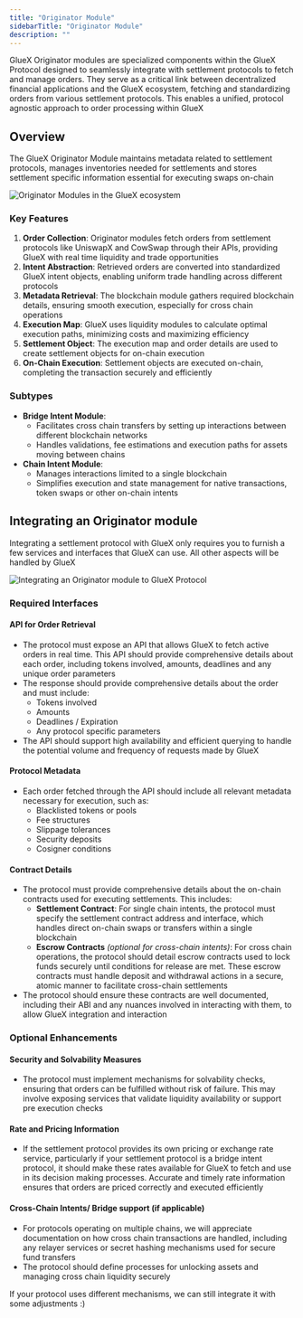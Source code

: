 ```yaml
---
title: "Originator Module"
sidebarTitle: "Originator Module"
description: ""
---
```


GlueX Originator modules are specialized components within the GlueX Protocol designed to seamlessly integrate with settlement protocols to fetch and manage orders. They serve as a critical link between decentralized financial applications and the GlueX ecosystem, fetching and standardizing orders from various settlement protocols. This enables a unified, protocol agnostic approach to order processing within GlueX

## Overview

The GlueX Originator Module maintains metadata related to settlement protocols, manages inventories needed for settlements and stores settlement specific information essential for executing swaps on-chain

<img
  className="rounded"
  src="/images/documentation/modules/originator-1.png"
  alt="Originator Modules in the GlueX ecosystem"
  label="Originator Modules in the GlueX ecosystem"
/>

### Key Features

1. **Order Collection**: Originator modules fetch orders from settlement protocols like UniswapX and CowSwap through their APIs, providing GlueX with real time liquidity and trade opportunities
2. **Intent Abstraction**: Retrieved orders are converted into standardized GlueX intent objects, enabling uniform trade handling across different protocols
3. **Metadata Retrieval**: The blockchain module gathers required blockchain details, ensuring smooth execution, especially for cross chain operations
4. **Execution Map**: GlueX uses liquidity modules to calculate optimal execution paths, minimizing costs and maximizing efficiency
5. **Settlement Object**: The execution map and order details are used to create settlement objects for on-chain execution
6. **On-Chain Execution**: Settlement objects are executed on-chain, completing the transaction securely and efficiently

### Subtypes

- **Bridge Intent Module**:
  - Facilitates cross chain transfers by setting up interactions between different blockchain networks
  - Handles validations, fee estimations and execution paths for assets moving between chains
- **Chain Intent Module**:
  - Manages interactions limited to a single blockchain
  - Simplifies execution and state management for native transactions, token swaps or other on-chain intents

## Integrating an Originator module

Integrating a settlement protocol with GlueX only requires you to furnish a few services and interfaces that GlueX can use. All other aspects will be handled by GlueX

<img
  className="rounded"
  src="/images/documentation/modules/originator-2.png"
  alt="Integrating an Originator module to GlueX Protocol"
  label="Integrating an Originator module to GlueX Protocol"
/>

### Required Interfaces

#### API for Order Retrieval

- The protocol must expose an API that allows GlueX to fetch active orders in real time. This API should provide comprehensive details about each order, including tokens involved, amounts, deadlines and any unique order parameters
- The response should provide comprehensive details about the order and must include:
  - Tokens involved
  - Amounts
  - Deadlines / Expiration
  - Any protocol specific parameters
- The API should support high availability and efficient querying to handle the potential volume and frequency of requests made by GlueX

#### Protocol Metadata

- Each order fetched through the API should include all relevant metadata necessary for execution, such as:
  - Blacklisted tokens or pools
  - Fee structures
  - Slippage tolerances
  - Security deposits
  - Cosigner conditions

#### Contract Details

- The protocol must provide comprehensive details about the on-chain contracts used for executing settlements. This includes:
  - **Settlement Contract**: For single chain intents, the protocol must specify the settlement contract address and interface, which handles direct on-chain swaps or transfers within a single blockchain
  - **Escrow Contracts** _(optional for cross-chain intents)_: For cross chain operations, the protocol should detail escrow contracts used to lock funds securely until conditions for release are met. These escrow contracts must handle deposit and withdrawal actions in a secure, atomic manner to facilitate cross-chain settlements
- The protocol should ensure these contracts are well documented, including their ABI and any nuances involved in interacting with them, to allow GlueX integration and interaction

### Optional Enhancements

#### Security and Solvability Measures

- The protocol must implement mechanisms for solvability checks, ensuring that orders can be fulfilled without risk of failure. This may involve exposing services that validate liquidity availability or support pre execution checks

#### Rate and Pricing Information

- If the settlement protocol provides its own pricing or exchange rate service, particularly if your settlement protocol is a bridge intent protocol, it should make these rates available for GlueX to fetch and use in its decision making processes. Accurate and timely rate information ensures that orders are priced correctly and executed efficiently

#### Cross-Chain Intents/ Bridge support (if applicable)

- For protocols operating on multiple chains, we will appreciate documentation on how cross chain transactions are handled, including any relayer services or secret hashing mechanisms used for secure fund transfers
- The protocol should define processes for unlocking assets and managing cross chain liquidity securely

<Note>
  If your protocol uses different mechanisms, we can still integrate it with
  some adjustments :)
</Note>
